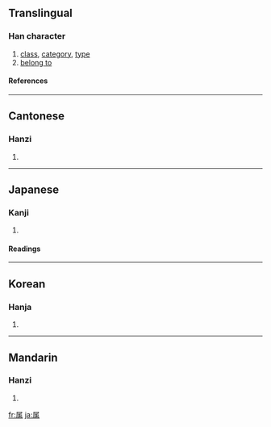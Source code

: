 {{see|屬}}

==Translingual==
===Han character===
{{Han char|rn=44|rad=尸|as=09|sn=12|four=|canj=尸竹中月 (SHLB)|ids=⿸[[尸]][[禹]]}}
# [[class]], [[category]], [[type]]
# [[belong to]]
====References====
{{Han ref|kx=0303.050|dkj=07754|dj=0600.230|hdz=20978.120|uh=5C5E|ud=23646}}
----

==Cantonese==
===Hanzi===
{{yue-hanzi|jyut=|y=juk1, suk6}}
# {{defn|Cantonese}}
----
==Japanese==
===Kanji===
{{ja-kanji|grade=5|rs=尸09}}
# {{defn|Japanese}} 
====Readings====
{{ja-readings|on=[[ぞく]] (zoku), [[しょく]] (shoku), [[しゅ]] (shu)|kun=[[やから]] (yakara), [[つく]] (tsuku), [[さかん]] (sakan)}}
----
==Korean==
===Hanja===
{{ko-hanja|hangeul=[[촉]], [[속]]|rv=chok, sok|mr=ch'ok, sok}}
# {{defn|Korean}}
----
==Mandarin==
===Hanzi===
{{cmn-hanzi|tra=屬|pin=[[shǔ]] ([[shu3]])|wg=shu<sup>3</sup>}}
# {{defn|Mandarin}}

[[fr:属]]
[[ja:属]]